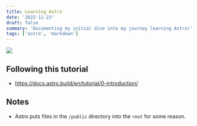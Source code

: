 ```yaml
---
title: Learning Astro
date: '2022-11-23'
draft: false
summary: 'Documenting my initial dive into my journey learning Astro!'
tags: ['astro', 'markdown']
---
```


![](../../assets/Astro-logo.png)

## Following this tutorial
* https://docs.astro.build/en/tutorial/0-introduction/

## Notes

- Astro puts files in the `/public` directory into the `root` for some reason.
